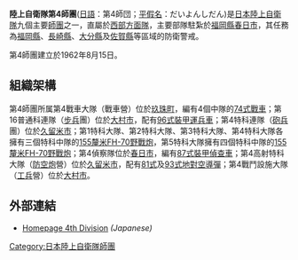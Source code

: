 {{noteTA|G1=Military|G2=单位}}{{Infobox Military Unit
|unit_name= 陸上自衛隊第4師團
|image= [[File:JGSDF_4th_Division.svg|File:JGSDF 4th Division.svg]]
|caption= 第4師團徽章
|dates= 1962年8月15日至今
|country={{flag|Japan}}
|allegiance=
|branch={{flagicon image|Flag of the Japan Self-Defense Forces.svg}}  [[日本陸上自衛隊|日本陸上自衛隊]]
|type= [[步兵|步兵]]
|role= 國土防衛
|size=[[師團|師團]]
|command_structure= [[陸上自衛隊西部方面隊|陸上自衛隊西部方面隊]]
|current_commander= 
|garrison= [[福岡縣|福岡縣]][[春日市|春日市]]
|notable_commanders= 
|colonel_of_the_regiment=
|nickname=
|patron=
|motto= 
|colors=
|march=
|mascot=
|anniversaries=
}}
{{japanese|japanese=第4師団|kana=だいよんしだん}}
'''陸上自衛隊第4師團'''([[日语|日語]]：第4師団；[[平假名|平假名]]：だいよんしだん)是[[陸上自衛隊|日本陸上自衛隊]]九個主要[[師團|師團]]之一，直屬於[[陸上自衛隊西部方面隊|西部方面隊]]，主要部隊駐紮於[[福岡縣|福岡縣]][[春日市|春日市]]，其任務為[[福岡縣|福岡縣]]、[[長崎縣|長崎縣]]、[[大分縣|大分縣]]及[[佐賀縣|佐賀縣]]等區域的防衛警戒。

第4師團建立於1962年8月15日。

== 組織架構 ==
{{columns-list|2|
* {{tsl|ja|福岡駐屯地||福岡駐屯地}}（[[福冈县|福冈县]][[春日市|春日市]]）
** 师团司令部及师部附属隊
** {{tsl|ja|第4後方支援連隊||第4後方支援联队}}
** {{tsl|ja|第4通信大隊||第4通信大隊}}
** {{tsl|ja|第4偵察戦闘大隊||第4偵察战斗大隊}}
** 第4特殊武器防護隊
** 第4音楽隊
* {{tsl|ja|大村駐屯地||大村駐屯地}}（[[长崎县|长崎县]][[大村市|大村市]]）
** {{tsl|ja|第16普通科連隊||第16普通科联队}}
** {{tsl|ja|第4施設大隊||第4设施大隊}}
* {{tsl|ja|小倉駐屯地||小倉駐屯地}}（[[福冈县|福冈县]][[北九州市|北九州市]][[小倉南區|小倉南區]]）
** {{tsl|ja|第40普通科連隊||第40普通科联队}}
* {{tsl|ja|別府駐屯地||別府駐屯地}}（[[大分县|大分县]][[別府市|別府市]]）
** {{tsl|ja|第41普通科連隊||第41普通科联队}}
* {{tsl|ja|久留米駐屯地||久留米駐屯地}}（[[福冈县|福冈县]][[久留米市|久留米市]]）
** {{tsl|ja|第4高射特科大隊||第4高射特科大隊}}
* {{tsl|ja|目達原駐屯地||目達原駐屯地}}（[[佐贺县|佐贺县]][[神埼郡|神埼郡]][[吉野里町|吉野里町]]）
** {{tsl|ja|第4飛行隊 (陸上自衛隊)||第4飛行隊}}
* {{tsl|ja|対馬駐屯地||対馬駐屯地}}（[[长崎县|长崎县]][[對馬市|對馬市]]）
** {{tsl|ja|対馬警備隊_(陸上自衛隊)||对馬警備隊}}
}}
第4師團所属第4戰車大隊（戰車營）位於[[玖珠町|玖珠町]]，編有4個中隊的[[74式戰車|74式戰車]]；第16普通科連隊（[[步兵|步兵]]團）位於[[大村市|大村市]]，配有[[96式裝甲運兵車|96式裝甲運兵車]]；第4特科連隊（[[炮兵_(日本將棋)|砲兵]]團）位於[[久留米市|久留米市]]；第1特科大隊、第2特科大隊、第3特科大隊、第4特科大隊各擁有三個特科中隊的[[155釐米FH-70野戰炮|155釐米FH-70野戰炮]]，第5特科大隊擁有四個特科中隊的[[155釐米FH-70野戰炮|155釐米FH-70野戰炮]]；第4偵察隊位於[[春日市|春日市]]，編有[[87式裝甲偵查車|87式裝甲偵查車]]；第4高射特科大隊（[[防空炮|防空炮]]營）位於[[久留米市|久留米市]]，配有[[81式|81式]]及[[93式地對空導彈|93式地對空導彈]]；第4戰鬥設施大隊（[[工兵|工兵]]營）位於[[大村市|大村市]]。

== 外部連結 ==
* [http://www.mod.go.jp/gsdf/wae/4d/ Homepage 4th Division] ''(Japanese)''
[[Category:日本陸上自衛隊師團|Category:日本陸上自衛隊師團]]
{{陸上自衛隊2}}